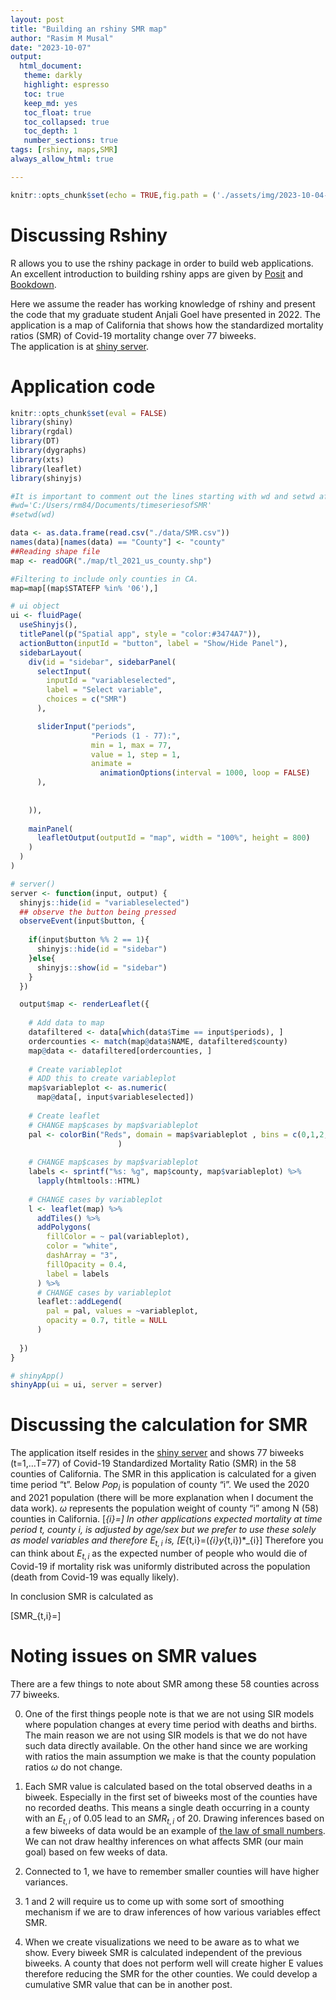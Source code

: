 ```yaml
---
layout: post
title: "Building an rshiny SMR map"
author: "Rasim M Musal"
date: "2023-10-07"
output:
  html_document:
   theme: darkly
   highlight: espresso
   toc: true
   keep_md: yes
   toc_float: true
   toc_collapsed: true
   toc_depth: 1
   number_sections: true
tags: [rshiny, maps,SMR]
always_allow_html: true

---
```


```r
knitr::opts_chunk$set(echo = TRUE,fig.path = ('./assets/img/2023-10-04-Intro_to_Spatial_Tools_and_Files'))
```

# Discussing Rshiny

R allows you to use the rshiny package in order to build web applications. An excellent introduction to building rshiny apps are given by [Posit](https://shiny.posit.co/r/articles/start/build/) and [Bookdown](https://bookdown.org/hadrien/how_to_build_a_shiny_app_from_scratch/).

Here we assume the reader has working knowledge of rshiny and present the code that my graduate student Anjali Goel have presented in 2022. The application is a map of California  that shows how the standardized mortality ratios (SMR) of Covid-19 mortality change over 77 biweeks.  
The application is at [shiny server](https://mmusal.shinyapps.io/timeseriesofSMR/).  

# Application code 

```r
knitr::opts_chunk$set(eval = FALSE)
library(shiny)
library(rgdal)
library(DT)
library(dygraphs)
library(xts)
library(leaflet)
library(shinyjs)

#It is important to comment out the lines starting with wd and setwd after running otherwise the app will not deploy.
#wd='C:/Users/rm84/Documents/timeseriesofSMR'
#setwd(wd)

data <- as.data.frame(read.csv("./data/SMR.csv"))
names(data)[names(data) == "County"] <- "county"
##Reading shape file
map <- readOGR("./map/tl_2021_us_county.shp")

#Filtering to include only counties in CA.
map=map[(map$STATEFP %in% '06'),]

# ui object
ui <- fluidPage(
  useShinyjs(),
  titlePanel(p("Spatial app", style = "color:#3474A7")),
  actionButton(inputId = "button", label = "Show/Hide Panel"),
  sidebarLayout(
    div(id = "sidebar", sidebarPanel(
      selectInput(
        inputId = "variableselected",
        label = "Select variable",
        choices = c("SMR")
      ),

      sliderInput("periods", 
                  "Periods (1 - 77):",
                  min = 1, max = 77,
                  value = 1, step = 1,
                  animate =
                    animationOptions(interval = 1000, loop = FALSE)
      ),
      
      
    )),
    
    mainPanel(
      leafletOutput(outputId = "map", width = "100%", height = 800)
    )
  )
)

# server()
server <- function(input, output) {
  shinyjs::hide(id = "variableselected")
  ## observe the button being pressed
  observeEvent(input$button, {
   
    if(input$button %% 2 == 1){
      shinyjs::hide(id = "sidebar")
    }else{
      shinyjs::show(id = "sidebar")
    }
  })

  output$map <- renderLeaflet({
    
    # Add data to map
    datafiltered <- data[which(data$Time == input$periods), ]
    ordercounties <- match(map@data$NAME, datafiltered$county)
    map@data <- datafiltered[ordercounties, ]
    
    # Create variableplot
    # ADD this to create variableplot
    map$variableplot <- as.numeric(
      map@data[, input$variableselected])
    
    # Create leaflet
    # CHANGE map$cases by map$variableplot
    pal <- colorBin("Reds", domain = map$variableplot , bins = c(0,1,2,3,4,5,6,7,51)
                        )
    
    # CHANGE map$cases by map$variableplot
    labels <- sprintf("%s: %g", map$county, map$variableplot) %>%
      lapply(htmltools::HTML)
    
    # CHANGE cases by variableplot
    l <- leaflet(map) %>%
      addTiles() %>%
      addPolygons(
        fillColor = ~ pal(variableplot),
        color = "white",
        dashArray = "3",
        fillOpacity = 0.4,
        label = labels
      ) %>%
      # CHANGE cases by variableplot
      leaflet::addLegend(
        pal = pal, values = ~variableplot,
        opacity = 0.7, title = NULL
      )
    
  })
}

# shinyApp()
shinyApp(ui = ui, server = server)
```

# Discussing the calculation for SMR

The application itself resides in the [shiny server](https://mmusal.shinyapps.io/timeseriesofSMR/)
and shows 77 biweeks (t=1,...T=77) of Covid-19 Standardized Mortality Ratio (SMR) in the 58 counties of California. The SMR in this application is calculated for a given time period "t".
Below $Pop_{i}$ is population of county "i". We used the 2020 and 2021 population (there will be more explanation when I document the data work).
$\omega$ represents the population weight of county "i" among N (58) counties in California.
\[\omega_{i}=\frac{Pop_{i}}{\sum_{i}^{N}Pop_{i}}\]
In other applications expected mortality at time period $t$, county $i$, is adjusted by age/sex but we prefer to use these solely as model variables and therefore $E_{t,i}$ is, 
\[E_{t,i}=(\sum_{i}y_{t,i})*\omega_{i}\]
Therefore you can think about $E_{t,i}$ as the expected number of people who would die of Covid-19 if mortality risk was uniformly distributed across the population (death from Covid-19 was equally likely).

In conclusion SMR is calculated as

\[SMR_{t,i}=\frac{y_{t,i}}{E_{t,i}}\]

# Noting issues on SMR values

There are a few things to note about SMR among these 58 counties across 77 biweeks. 

0. One of the first things people note is that we are not using SIR models where population changes at every time period with deaths and births. The main reason we are not using SIR models is that we do not have such data directly available. On the other hand since we are working with ratios the main assumption we make is that the county population ratios $\omega$ do not change.     

1. Each SMR value is calculated based on the total observed deaths in a biweek. Especially in the first set of biweeks most of the counties have no recorded deaths. This means a single death occurring in a  county with an $E_{t,i}$ of 0.05 lead to an $SMR_{t,i}$ of 20. Drawing inferences based on a few biweeks of data would be an example of [the law of small numbers](https://en.wikipedia.org/wiki/Law_of_small_numbers). We can not draw healthy inferences on what affects SMR (our main goal) based on few weeks of data. 

2. Connected to 1, we have to remember smaller counties will have higher variances. 

3. 1 and 2 will require us to come up with some sort of smoothing mechanism if we are to draw inferences of how various variables effect SMR.   

4. When we create visualizations we need to be aware as to what we show. Every biweek SMR is calculated independent of the previous biweeks. A county that does not perform well will create higher E values therefore reducing the SMR for the other counties. We could develop a cumulative SMR value that can be in another post. 








